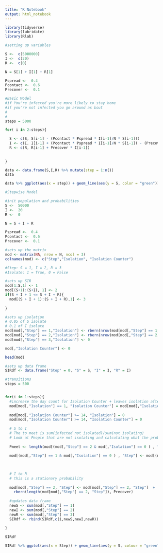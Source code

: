 ```yaml
---
title: "R Notebook"
output: html_notebook
---
```


```r
library(tidyverse)
library(lubridate)
library(Rlab)
```

```r
#setting up variables

S <-  c(5000000)
I <-  c(20)
R <-  c(0)

N = S[1] + I[1] + R[1]

Pspread <-  0.4
Pcontact <-  0.6
Precover <-  0.1
```

```r

#Basic Model
#if You're infected you're more likely to stay home
#if you're not infected you go around as bout
#
#
steps = 5000

for( i in 2:steps){

  S <- c(S, S[i-1] - (Pcontact * Pspread * I[i-1]/N * S[i-1]))
  I <- c(I, I[i-1] + (Pcontact * Pspread * I[i-1]/N * S[i-1]) - (Precover * I[i-1]))
  R <- c(R, R[i-1] + Precover * I[i-1])
  
  
}

data <- data.frame(S,I,R) %>% mutate(step = 1:n())
data
```

```r
data %>% ggplot(aes(x = step)) + geom_line(aes(y = S, color = "green")) + geom_line(aes(y = I, color = "yellow")) + geom_line(aes(y = R, color = "red")) + xlim(0,200)
```




```r
#Stepwise Model

#init population and probabilities
S <-  50000
I <-  20
R <-  0

N = S + I + R

Pspread <-  0.4
Pcontact <-  0.6
Precover <-  0.1

#sets up the matrix 
mod <- matrix(NA, nrow = N, ncol = 3)
colnames(mod) <- c("Step","Isolation", "Isolation Counter")

#Step: S = 1, I = 2, R = 3
#Isolate: 1 = True, 0 = False

#sets up SIR
mod[1:S,1] <- 1
mod[(S+1):(S+I), 1] <- 2
if(S + I + 1 <= S + I + R){
  mod[(S + I + 1):(S + I + R),1] <- 3
  
}

#sets up isolation
# 0.05 of S isolate
# 0.1 of I isolate
mod[mod[,"Step"] == 1,"Isolation"] <- rbern(nrow(mod[mod[,"Step"] == 1,]), 0.01)
mod[mod[,"Step"] == 2,"Isolation"] <- rbern(nrow(mod[mod[,"Step"] == 2,]), 0.1)
mod[mod[,"Step"] == 3,"Isolation"] <- 0

mod[,"Isolation Counter"] <- 0

head(mod)

#sets up data frame
SIRdf <- data.frame("Step" = 0, "S" = S, "I" = I, "R" = I)
```



```r
#transitions
steps = 500


for(i in 1:steps){
  #increase the day count for Isolation Counter + leaves isolation after 14 days
  mod[mod[,"Isolation"] == 1, "Isolation Counter"] = mod[mod[,"Isolation"] == 1, "Isolation Counter"] + 1
  
  mod[mod[,"Isolation Counter"] >= 14, "Isolation"] = 0
  mod[mod[,"Isolation Counter"] >= 14, "Isolation Counter"] = 0
  
  # S to I
  # The to meet is sum(infected not isolated)/sum(not isolating)
  # Look at People that are not isolating and calculating what the probability of them meeting is
  
  Pmeet <- length(mod[(mod[,"Step"] == 2 & mod[,"Isolation"] == 0 ) , "Step"])/ length(mod[mod[,"Isolation"] == 0, "Isolation"])
  
  mod[(mod[,"Step"] == 1 & mod[,"Isolation"] == 0 ) , "Step"] <- mod[(mod[,"Step"] == 1 & mod[,"Isolation"] == 0 ) , "Step"]  +  rbern(length(mod[(mod[,"Step"] == 1 & mod[,"Isolation"] == 0 ) , "Step"]), Pcontact * Pspread * Pmeet)
  
  
  
  # I to R
  # this is a stationary probability
  
  mod[mod[,"Step"] == 2, "Step"] <- mod[mod[,"Step"] == 2, "Step"]  +  
    rbern(length(mod[mod[,"Step"] == 2, "Step"]), Precover)
  
  #updates data frame
  newS <- sum(mod[,"Step"] == 1)
  newI <- sum(mod[,"Step"] == 2)
  newR <- sum(mod[,"Step"] == 3)
  SIRdf <- rbind(SIRdf,c(i,newS,newI,newR))
  
}

SIRdf
```

```r
SIRdf %>% ggplot(aes(x = Step)) + geom_line(aes(y = S, colour = "green")) + geom_line(aes(y = I, colour = "yellow")) + geom_line(aes(y = R, colour = "red")) + xlim(0,250)
```



